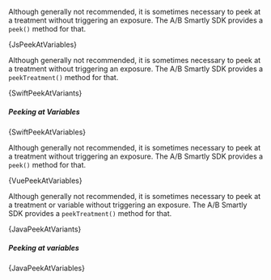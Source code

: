 

<Tabs groupId="language">

<TabItem value="js" label="Javascript">

Although generally not recommended, it is sometimes necessary to peek at a
treatment without triggering an exposure. The A/B Smartly SDK provides a
`peek()` method for that.

<CodeBlock language="js">{JsPeekAtVariables}</CodeBlock>

</TabItem>

<TabItem value="swift" label="Swift">

Although generally not recommended, it is sometimes necessary to peek at a
treatment without triggering an exposure. The A/B Smartly SDK provides a
`peekTreatment()` method for that.

<CodeBlock language="swift">{SwiftPeekAtVariants}</CodeBlock>

##### Peeking at Variables

<CodeBlock language="swift">{SwiftPeekAtVariables}</CodeBlock>

</TabItem>

<TabItem value="vue" label="Vue2">

Although generally not recommended, it is sometimes necessary to peek at a
treatment without triggering an exposure. The A/B Smartly SDK provides a
`peek()` method for that.

<CodeBlock language="js">{VuePeekAtVariables}</CodeBlock>

</TabItem>

<TabItem value="java" label="Java">

Although generally not recommended, it is sometimes necessary to peek at a
treatment or variable without triggering an exposure. The A/B Smartly SDK
provides a `peekTreatment()` method for that.

<CodeBlock language="java">{JavaPeekAtVariants}</CodeBlock>

##### Peeking at variables

<CodeBlock language="java">{JavaPeekAtVariables}</CodeBlock>

</TabItem>

</Tabs>
